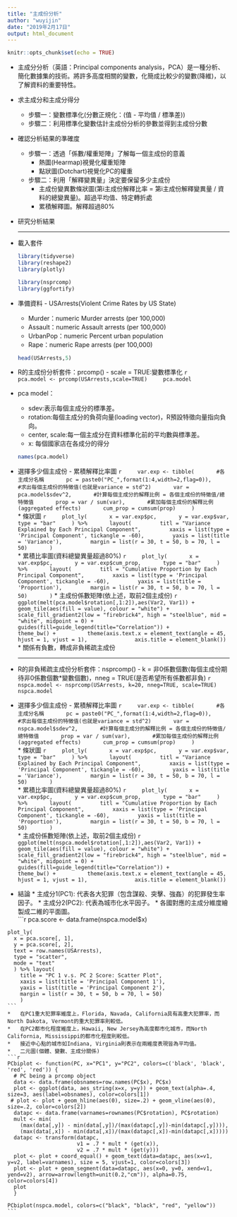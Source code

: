 ---
title: "主成份分析"
author: "wuyijin"
date: "2019年2月17日"
output: html_document
---

```{r setup, include=FALSE}
knitr::opts_chunk$set(echo = TRUE)
```

*   主成分分析（英語：Principal components analysis，PCA）是一種分析、簡化數據集的技術。將許多高度相關的變數，化簡成比較少的變數(降維)，以了解資料的重要特性。
*   求主成分和主成分得分
    *   步驟一：變數標準化(分數正規化：(值 - 平均值 / 標準差))
    *   步驟二：利用標準化變數估計主成份分析的參數並得到主成份分數 
*   確認分析結果的準確度
    *  步驟一：透過「係數/權重矩陣」了解每一個主成份的意義
        *  熱圖(Hearmap)視覺化權重矩陣 
        *  點狀圖(Dotchart)視覺化PC的權重
    *  步驟二：利用「解釋變異量」決定要保留多少主成份
        *   主成份變異數條狀圖(第i主成份解釋比率 = 第i主成份解釋變異量 / 資料的總變異量)。超過平均值、特定轉折處
        *   累積解釋圖。解釋超過80%
*   研究分析結果    
<hr/>
*   載入套件
    ```{r warning=FALSE}
    library(tidyverse)
    library(reshape2)
    library(plotly)
    
    library(nsprcomp)
    library(ggfortify)
    ```
    
*   準備資料 - USArrests(Violent Crime Rates by US State)
    *   Murder：numeric	Murder arrests (per 100,000)
    *   Assault：numeric	Assault arrests (per 100,000)
    *   UrbanPop：numeric	Percent urban population
    *   Rape：numeric	Rape arrests (per 100,000)
    ```{r warning=FALSE}
    head(USArrests,5)
    ```
*   R的主成份分析套件：prcomp() - scale = TRUE:變數標準化
    ```{r warning=FALSE}
    pca.model <- prcomp(USArrests,scale=TRUE)
    pca.model
    ``` 
*   pca model：   
    *   sdev:表示每個主成分的標準差。
    *   rotation:每個主成分的負荷向量(loading vector)，R預設特徵向量指向負向。
    *   center, scale:每一個主成分在資料標準化前的平均數與標準差。
    *   x: 每個國家店在各成分的得分
    ```{r warning=FALSE}
    names(pca.model)
    ```     
*    選擇多少個主成份 - 累積解釋比率圖
    ```{r warning=FALSE}
    var.exp <- tibble(
      #各主成分名稱
      pc = paste0("PC_",format(1:4,width=2,flag=0)),
      #求出每個主成份的特徵值(也就是variance = std^2)
      var = pca.model$sdev^2,
      #計算每個主成分的解釋比例 = 各個主成份的特徵值/總特徵值
      prop = var / sum(var),
      #累加每個主成份的解釋比例(aggregated effects)
      cum_prop = cumsum(prop)
    )
    ```    
    *   條狀圖
    ```{r warning=FALSE}
    plot_ly(
      x = var.exp$pc,
      y = var.exp$var,
      type = "bar"
    ) %>%
      layout(
        titl = "Variance Explained by Each Principal Component",
        xaxis = list(type = 'Principal Component', tickangle = -60),
        yaxis = list(title = 'Variance'),
        margin = list(r = 30, t = 50, b = 70, l = 50)
      )
    ```    
    *   累積比率圖(資料總變異量超過80%)
    ```{r warning=FALSE}
    plot_ly(
      x = var.exp$pc,
      y = var.exp$cum_prop,
      type = "bar"
    ) %>%
      layout(
        titl = "Cumulative Proportion by Each Principal Component",
        xaxis = list(type = 'Principal Component', tickangle = -60),
        yaxis = list(title = 'Proportion'),
        margin = list(r = 30, t = 50, b = 70, l = 50)
      )
    ```
    *   主成份係數矩陣(依上述，取前2個主成份)
    ```{r warning=FALSE}
      ggplot(melt(pca.model$rotation[,1:2]),aes(Var2, Var1)) + 
        geom_tile(aes(fill = value), colour = "white") + 
        scale_fill_gradient2(low = "firebrick4", high = "steelblue", mid = "white", midpoint = 0) +
        guides(fill=guide_legend(title="Correlation")) + 
        theme_bw() + 
        theme(axis.text.x = element_text(angle = 45, hjust = 1, vjust = 1),
              axis.title = element_blank())      
    ```
    *   關係有負數，轉成非負稀疏主成份     
<hr/>
*   R的非負稀疏主成份分析套件：nsprcomp() - k = 非0係數個數(每個主成份期待非0係數個數*變數個數)，nneg = TRUE(是否希望所有係數都非負)
    ```{r warning=FALSE}
    nspca.model <- nsprcomp(USArrests, k=20, nneg=TRUE, scale=TRUE)
    nspca.model
    ```    
*    選擇多少個主成份 - 累積解釋比率圖
    ```{r warning=FALSE}
    var.exp <- tibble(
      #各主成分名稱
      pc = paste0("PC_",format(1:4,width=2,flag=0)),
      #求出每個主成份的特徵值(也就是variance = std^2)
      var = nspca.model$sdev^2,
      #計算每個主成分的解釋比例 = 各個主成份的特徵值/總特徵值
      prop = var / sum(var),
      #累加每個主成份的解釋比例(aggregated effects)
      cum_prop = cumsum(prop)
    )
    ```    
    *   條狀圖
    ```{r warning=FALSE}
    plot_ly(
      x = var.exp$pc,
      y = var.exp$var,
      type = "bar"
    ) %>%
      layout(
        titl = "Variance Explained by Each Principal Component",
        xaxis = list(type = 'Principal Component', tickangle = -60),
        yaxis = list(title = 'Variance'),
        margin = list(r = 30, t = 50, b = 70, l = 50)
      )
    ```    
    *   累積比率圖(資料總變異量超過80%)
    ```{r warning=FALSE}
    plot_ly(
      x = var.exp$pc,
      y = var.exp$cum_prop,
      type = "bar"
    ) %>%
      layout(
        titl = "Cumulative Proportion by Each Principal Component",
        xaxis = list(type = 'Principal Component', tickangle = -60),
        yaxis = list(title = 'Proportion'),
        margin = list(r = 30, t = 50, b = 70, l = 50)
      )
    ```     
    *   主成份係數矩陣(依上述，取前2個主成份)
    ```{r warning=FALSE}
      ggplot(melt(nspca.model$rotation[,1:2]),aes(Var2, Var1)) + 
        geom_tile(aes(fill = value), colour = "white") + 
        scale_fill_gradient2(low = "firebrick4", high = "steelblue", mid = "white", midpoint = 0) +
        guides(fill=guide_legend(title="Correlation")) + 
        theme_bw() + 
        theme(axis.text.x = element_text(angle = 45, hjust = 1, vjust = 1),
              axis.title = element_blank())      
    ```
*    結論 
    *   主成分1(PC1): 代表各大犯罪（包含謀殺、突擊、強姦）的犯罪發生率因子。
    *   主成分2(PC2): 代表為城市化水平因子。
    *   各國對應的主成分維度繪製成二維的平面圖。  
    ```{r warning=FALSE} 
    pca.score <- data.frame(nspca.model$x)
    
    plot_ly(
      x = pca.score[, 1],
      y = pca.score[, 2],
      text = row.names(USArrests),
      type = "scatter",
      mode = "text"
      ) %>% layout(
        title = "PC 1 v.s. PC 2 Score: Scatter Plot",
        xaxis = list(title = 'Principal Component 1'),
        yaxis = list(title = 'Principal Component 2'),
        margin = list(r = 30, t = 50, b = 70, l = 50)
        )
    ```
    *   在PC1重大犯罪率維度上，Florida, Navada, California具有高重大犯罪率，而North Dakota, Vermont的重大犯罪率則較低。
    *   在PC2都市化程度維度上，Hawaii, New Jersey為高度都市化城市，而North California, Mississippi的都市化程度則較低。
    *   接近中心點的城市如Indiana, Virginia則表示在兩維度表現皆為平均值。 
    *   二元圖(個體、變數、主成分關係)
    ```{r warning=FALSE}
    PCbiplot <- function(PC, x="PC1", y="PC2", colors=c('black', 'black', 'red', 'red')) {
      # PC being a prcomp object
      data <- data.frame(obsnames=row.names(PC$x), PC$x)
      plot <- ggplot(data, aes_string(x=x, y=y)) + geom_text(alpha=.4, size=3, aes(label=obsnames), color=colors[1])
     # plot <- plot + geom_hline(aes(0), size=.2) + geom_vline(aes(0), size=.2, color=colors[2])
      datapc <- data.frame(varnames=rownames(PC$rotation), PC$rotation)
      mult <- min(
        (max(data[,y]) - min(data[,y])/(max(datapc[,y])-min(datapc[,y]))),
        (max(data[,x]) - min(data[,x])/(max(datapc[,x])-min(datapc[,x]))))
      datapc <- transform(datapc,
                          v1 = .7 * mult * (get(x)),
                          v2 = .7 * mult * (get(y)))
      plot <- plot + coord_equal() + geom_text(data=datapc, aes(x=v1, y=v2, label=varnames), size = 5, vjust=1, color=colors[3])
      plot <- plot + geom_segment(data=datapc, aes(x=0, y=0, xend=v1, yend=v2), arrow=arrow(length=unit(0.2,"cm")), alpha=0.75, color=colors[4])
      plot
      }
    
    PCbiplot(nspca.model, colors=c("black", "black", "red", "yellow"))
    ```